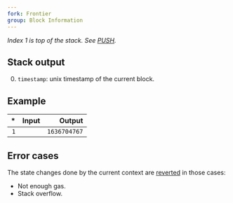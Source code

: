 ```yaml
---
fork: Frontier
group: Block Information
---
```


*Index 1 is top of the stack. See [PUSH](/#60).*

## Stack output

0. `timestamp`: unix timestamp of the current block.

## Example

| * | Input | Output |
|--:|------:|-------:|
| `1` | | `1636704767` |

## Error cases

The state changes done by the current context are [reverted](#FD) in those cases:
- Not enough gas.
- Stack overflow.
